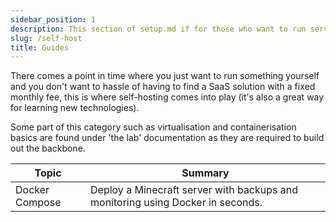 ```yaml
---
sidebar_position: 1
description: This section of setup.md if for those who want to run services on their own infrastructure.
slug: /self-host
title: Guides
---
```


There comes a point in time where you just want to run something yourself and you don't want to hassle of having to find a SaaS solution with a fixed monthly fee, this is where self-hosting comes into play (it's also a great way for learning new technologies).

Some part of this category such as virtualisation and containerisation basics are found under 'the lab' documentation as they are required to build out the backbone.

Topic | Summary
------------ | ------- 
Docker Compose | Deploy a Minecraft server with backups and monitoring using Docker in seconds.




